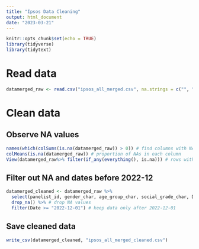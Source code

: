 ```yaml
---
title: "Ipsos Data Cleaning"
output: html_document
date: "2023-03-21"
---
```


```r
knitr::opts_chunk$set(echo = TRUE)
library(tidyverse)
library(tidytext)
```

# Read data
```r
datamerged_raw <- read.csv("ipsos_all_merged.csv", na.strings = c("", "NA")) # read empty cells as NAs
```

# Clean data
## Observe NA values
```r
names(which(colSums(is.na(datamerged_raw)) > 0)) # find columns with NA Values
colMeans(is.na(datamerged_raw)) # proportion of NAs in each column
View(datamerged_raw%>% filter(if_any(everything(), is.na))) # rows with NA values
```
## Filter out NA and dates before 2022-12
```r
datamerged_cleaned <- datamerged_raw %>%
  select(panelist_id, gender_char, age_group_char, social_grade_char, Date, Time, PageDomain, PageUrl) %>% # select useful columns
  drop_na() %>% # drop NA values
  filter(Date >= "2022-12-01") # keep data only after 2022-12-01
```

## Save cleaned data
```r
write_csv(datamerged_cleaned, "ipsos_all_merged_cleaned.csv")
```